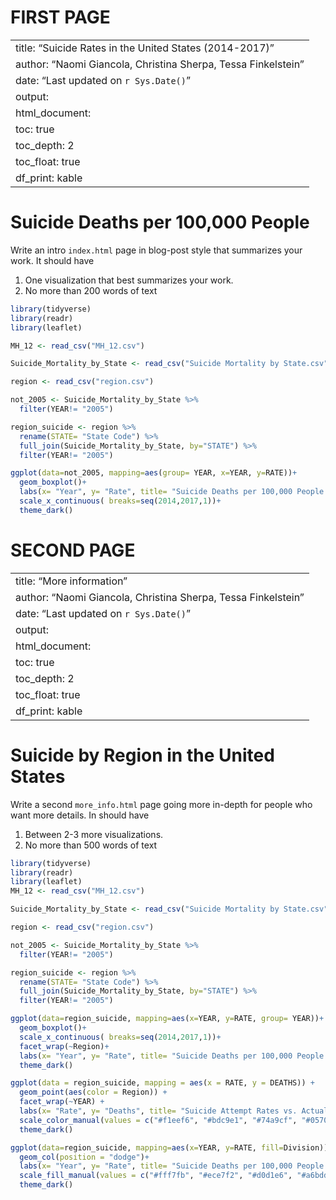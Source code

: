 # FIRST PAGE

---
title: "Suicide Rates in the United States (2014-2017)"
author: "Naomi Giancola, Christina Sherpa, Tessa Finkelstein"
date: "Last updated on `r Sys.Date()`"
output:
  html_document:
    toc: true
    toc_depth: 2
    toc_float: true
    df_print: kable
---

<!-- 
Comments in HTML are like this! 
-->

# Suicide Deaths per 100,000 People

Write an intro `index.html` page in blog-post style that summarizes your work. It should have

1. One visualization that best summarizes your work.
1. No more than 200 words of text

```r
library(tidyverse)
library(readr)
library(leaflet)

MH_12 <- read_csv("MH_12.csv")

Suicide_Mortality_by_State <- read_csv("Suicide Mortality by State.csv")

region <- read_csv("region.csv")
```

```r
not_2005 <- Suicide_Mortality_by_State %>% 
  filter(YEAR!= "2005")

region_suicide <- region %>% 
  rename(STATE= "State Code") %>% 
  full_join(Suicide_Mortality_by_State, by="STATE") %>% 
  filter(YEAR!= "2005")

ggplot(data=not_2005, mapping=aes(group= YEAR, x=YEAR, y=RATE))+
  geom_boxplot()+
  labs(x= "Year", y= "Rate", title= "Suicide Deaths per 100,000 People in the United States (by Year)")+
  scale_x_continuous( breaks=seq(2014,2017,1))+
  theme_dark()
  ```
  
# SECOND PAGE

---
title: "More information"
author: "Naomi Giancola, Christina Sherpa, Tessa Finkelstein"
date: "Last updated on `r Sys.Date()`"
output:
  html_document:
    toc: true
    toc_depth: 2
    toc_float: true
    df_print: kable
---

<!--
Comments in HTML are like this! 
-->

# Suicide by Region in the United States

Write a second `more_info.html` page going more in-depth for people who want more details. In should have

1. Between 2-3 more visualizations.
1. No more than 500 words of text

```r
library(tidyverse)
library(readr)
library(leaflet)
MH_12 <- read_csv("MH_12.csv")

Suicide_Mortality_by_State <- read_csv("Suicide Mortality by State.csv")

region <- read_csv("region.csv")
```

```r
not_2005 <- Suicide_Mortality_by_State %>% 
  filter(YEAR!= "2005")

region_suicide <- region %>% 
  rename(STATE= "State Code") %>% 
  full_join(Suicide_Mortality_by_State, by="STATE") %>% 
  filter(YEAR!= "2005")
```
```r
ggplot(data=region_suicide, mapping=aes(x=YEAR, y=RATE, group= YEAR))+
  geom_boxplot()+
  scale_x_continuous( breaks=seq(2014,2017,1))+
  facet_wrap(~Region)+
  labs(x= "Year", y= "Rate", title= "Suicide Deaths per 100,000 People (by Region)")+
  theme_dark()

ggplot(data = region_suicide, mapping = aes(x = RATE, y = DEATHS)) +
  geom_point(aes(color = Region)) +
  facet_wrap(~YEAR) +
  labs(x= "Rate", y= "Deaths", title= "Suicide Attempt Rates vs. Actual Deaths (by Region)") +
  scale_color_manual(values = c("#f1eef6", "#bdc9e1", "#74a9cf", "#0570b0")) +
  theme_dark()

ggplot(data=region_suicide, mapping=aes(x=YEAR, y=RATE, fill=Division))+
  geom_col(position = "dodge")+
  labs(x= "Year", y= "Rate", title= "Suicide Deaths per 100,000 People (by Division)")+
  scale_fill_manual(values = c("#fff7fb", "#ece7f2", "#d0d1e6", "#a6bddb", "#74a9cf", "#3690c0", "#0570b0", "#045a8d", "#023858"))+
  theme_dark()
```
